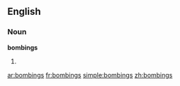 ==English==
===Noun===
'''bombings'''
# {{plural of|[[bombing]]}}

[[ar:bombings]]
[[fr:bombings]]
[[simple:bombings]]
[[zh:bombings]]